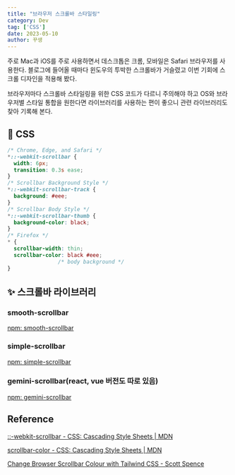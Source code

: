 ```yaml
---
title: "브라우저 스크롤바 스타일링"
category: Dev
tag: ['CSS']
date: 2023-05-10
author: 꾸생
---
```


주로 Mac과 iOS를 주로 사용하면서 데스크톱은 크롬, 모바일은 Safari 브라우저를 사용한다. 블로그에 들어올 때마다 윈도우의 투박한 스크롤바가 거슬렸고 이번 기회에 스크롤 디자인을 적용해 봤다.

브라우저마다 스크롤바 스타일링을 위한 CSS 코드가 다르니 주의해야 하고 OS와 브라우저별 스타일 통합을 원한다면 라이브러리를 사용하는 편이 좋으니 관련 라이브러리도 찾아 기록해 본다.

## 🎨 CSS

```css
/* Chrome, Edge, and Safari */
*::-webkit-scrollbar {
  width: 6px;
  transition: 0.3s ease;
}
/* Scrollbar Background Style */
*::-webkit-scrollbar-track {
  background: #eee;
}
/* Scrollbar Body Style */
*::-webkit-scrollbar-thumb {
  background-color: black;
}
/* Firefox */
* {
  scrollbar-width: thin;
  scrollbar-color: black #eee;
				/* body background */
}
```

## ✨ 스크롤바 라이브러리

### smooth-scrollbar

[npm: smooth-scrollbar](https://www.npmjs.com/package/smooth-scrollbar)

### simple-scrollbar

[npm: simple-scrollbar](https://www.npmjs.com/package/simple-scrollbar)

### gemini-scrollbar(react, vue 버전도 따로 있음)

[npm: gemini-scrollbar](https://www.npmjs.com/package/gemini-scrollbar)

## Reference

[::-webkit-scrollbar - CSS: Cascading Style Sheets | MDN](https://developer.mozilla.org/en-US/docs/Web/CSS/::-webkit-scrollbar)

[scrollbar-color - CSS: Cascading Style Sheets | MDN](https://developer.mozilla.org/en-US/docs/Web/CSS/scrollbar-color)

[Change Browser Scrollbar Colour with Tailwind CSS - Scott Spence](https://scottspence.com/posts/change-scrollbar-color-tailwind-css#vanilla-css-example)
